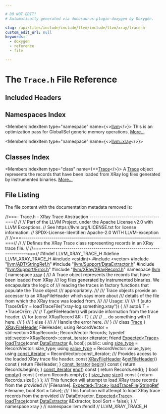 ```yaml
---

# DO NOT EDIT!
# Automatically generated via docusaurus-plugin-doxygen by Doxygen.

slug: /api/files/include/include/llvm/include/llvm/xray/trace-h
custom_edit_url: null
keywords:
  - doxygen
  - reference
  - file

---
```





# The `Trace.h` File Reference

<DoxygenPage pluginConfig={pluginConfig}>



## Included Headers

<IncludesList>
<IncludesListItem
  filePath="cstdint"
  permalink=""
  isLocal="false" />
<IncludesListItem
  filePath="vector"
  permalink=""
  isLocal="false" />
<IncludesListItem
  filePath="llvm/ADT/StringRef.h"
  permalink="/docs/api/files/include/include/llvm/include/llvm/adt/stringref-h"
  isLocal="true" />
<IncludesListItem
  filePath="llvm/Support/DataExtractor.h"
  permalink="/docs/api/files/include/include/llvm/include/llvm/support/dataextractor-h"
  isLocal="true" />
<IncludesListItem
  filePath="llvm/Support/Error.h"
  permalink="/docs/api/files/include/include/llvm/include/llvm/support/error-h"
  isLocal="true" />
<IncludesListItem
  filePath="llvm/XRay/XRayRecord.h"
  permalink="/docs/api/files/include/include/llvm/include/llvm/xray/xrayrecord-h"
  isLocal="true" />
</IncludesList>

## Namespaces Index

<MembersIndex>

<MembersIndexItem
  type="namespace"
  name={<><a href="/docs/api/namespaces/llvm">llvm</a></>}>
This is an optimization pass for GlobalISel generic memory operations. <a href="/docs/api/namespaces/llvm/#details">More...</a>
</MembersIndexItem>

<MembersIndexItem
  type="namespace"
  name={<><a href="/docs/api/namespaces/llvm/xray">llvm::xray</a></>}>
</MembersIndexItem>

</MembersIndex>

## Classes Index

<MembersIndex>

<MembersIndexItem
  type="class"
  name={<><a href="/docs/api/classes/llvm/xray/trace">Trace</a></>}>
A <a href="/docs/api/classes/llvm/xray/trace">Trace</a> object represents the records that have been loaded from XRay log files generated by instrumented binaries. <a href="/docs/api/classes/llvm/xray/trace/#details">More...</a>
</MembersIndexItem>

</MembersIndex>


## File Listing

The file content with the documentation metadata removed is:

<ProgramListing>

<Link id="l00001" /><CodeLine lineNumber="1"><Highlight kind="comment">//===- Trace.h - XRay Trace Abstraction -----------------------------------===//</Highlight><Highlight kind="normal"></Highlight></CodeLine>
<Link id="l00002" /><CodeLine lineNumber="2"><Highlight kind="normal"></Highlight><Highlight kind="comment">//</Highlight><Highlight kind="normal"></Highlight></CodeLine>
<Link id="l00003" /><CodeLine lineNumber="3"><Highlight kind="normal"></Highlight><Highlight kind="comment">// Part of the LLVM Project, under the Apache License v2.0 with LLVM Exceptions.</Highlight><Highlight kind="normal"></Highlight></CodeLine>
<Link id="l00004" /><CodeLine lineNumber="4"><Highlight kind="normal"></Highlight><Highlight kind="comment">// See https://llvm.org/LICENSE.txt for license information.</Highlight><Highlight kind="normal"></Highlight></CodeLine>
<Link id="l00005" /><CodeLine lineNumber="5"><Highlight kind="normal"></Highlight><Highlight kind="comment">// SPDX-License-Identifier: Apache-2.0 WITH LLVM-exception</Highlight><Highlight kind="normal"></Highlight></CodeLine>
<Link id="l00006" /><CodeLine lineNumber="6"><Highlight kind="normal"></Highlight><Highlight kind="comment">//</Highlight><Highlight kind="normal"></Highlight></CodeLine>
<Link id="l00007" /><CodeLine lineNumber="7"><Highlight kind="normal"></Highlight><Highlight kind="comment">//===----------------------------------------------------------------------===//</Highlight><Highlight kind="normal"></Highlight></CodeLine>
<Link id="l00008" /><CodeLine lineNumber="8"><Highlight kind="normal"></Highlight><Highlight kind="comment">//</Highlight><Highlight kind="normal"></Highlight></CodeLine>
<Link id="l00009" /><CodeLine lineNumber="9"><Highlight kind="normal"></Highlight><Highlight kind="comment">// Defines the XRay Trace class representing records in an XRay trace file.</Highlight><Highlight kind="normal"></Highlight></CodeLine>
<Link id="l00010" /><CodeLine lineNumber="10"><Highlight kind="normal"></Highlight><Highlight kind="comment">//</Highlight><Highlight kind="normal"></Highlight></CodeLine>
<Link id="l00011" /><CodeLine lineNumber="11"><Highlight kind="normal"></Highlight><Highlight kind="comment">//===----------------------------------------------------------------------===//</Highlight><Highlight kind="normal"></Highlight></CodeLine>
<Link id="l00012" /><CodeLine lineNumber="12"><Highlight kind="normal"></Highlight><Highlight kind="preprocessor">#ifndef LLVM&#95;XRAY&#95;TRACE&#95;H</Highlight><Highlight kind="normal"></Highlight></CodeLine>
<Link id="l00013" /><CodeLine lineNumber="13"><Highlight kind="normal"></Highlight><Highlight kind="preprocessor">#define LLVM&#95;XRAY&#95;TRACE&#95;H</Highlight><Highlight kind="normal"></Highlight></CodeLine>
<Link id="l00014" /><CodeLine lineNumber="14"><Highlight kind="normal"></Highlight></CodeLine>
<Link id="l00015" /><CodeLine lineNumber="15"><Highlight kind="normal"></Highlight><Highlight kind="preprocessor">#include &lt;cstdint&gt;</Highlight><Highlight kind="normal"></Highlight></CodeLine>
<Link id="l00016" /><CodeLine lineNumber="16"><Highlight kind="normal"></Highlight><Highlight kind="preprocessor">#include &lt;vector&gt;</Highlight><Highlight kind="normal"></Highlight></CodeLine>
<Link id="l00017" /><CodeLine lineNumber="17"><Highlight kind="normal"></Highlight></CodeLine>
<Link id="l00018" /><CodeLine lineNumber="18"><Highlight kind="normal"></Highlight><Highlight kind="preprocessor">#include &quot;<a href="/docs/api/files/include/include/llvm/include/llvm/adt/stringref-h">llvm/ADT/StringRef.h</a>&quot;</Highlight><Highlight kind="normal"></Highlight></CodeLine>
<Link id="l00019" /><CodeLine lineNumber="19"><Highlight kind="normal"></Highlight><Highlight kind="preprocessor">#include &quot;<a href="/docs/api/files/include/include/llvm/include/llvm/support/dataextractor-h">llvm/Support/DataExtractor.h</a>&quot;</Highlight><Highlight kind="normal"></Highlight></CodeLine>
<Link id="l00020" /><CodeLine lineNumber="20"><Highlight kind="normal"></Highlight><Highlight kind="preprocessor">#include &quot;<a href="/docs/api/files/include/include/llvm/include/llvm/support/error-h">llvm/Support/Error.h</a>&quot;</Highlight><Highlight kind="normal"></Highlight></CodeLine>
<Link id="l00021" /><CodeLine lineNumber="21"><Highlight kind="normal"></Highlight><Highlight kind="preprocessor">#include &quot;<a href="/docs/api/files/include/include/llvm/include/llvm/xray/xrayrecord-h">llvm/XRay/XRayRecord.h</a>&quot;</Highlight><Highlight kind="normal"></Highlight></CodeLine>
<Link id="l00022" /><CodeLine lineNumber="22"><Highlight kind="normal"></Highlight></CodeLine>
<Link id="l00023" /><CodeLine lineNumber="23"><Highlight kind="normal"></Highlight><Highlight kind="keyword">namespace </Highlight><Highlight kind="normal"><a href="/docs/api/namespaces/llvm">llvm</a> &#123;</Highlight></CodeLine>
<Link id="l00024" /><CodeLine lineNumber="24"><Highlight kind="normal"></Highlight><Highlight kind="keyword">namespace </Highlight><Highlight kind="normal"><a href="/docs/api/namespaces/llvm/xray">xray</a> &#123;</Highlight></CodeLine>
<Link id="l00025" /><CodeLine lineNumber="25"><Highlight kind="normal"></Highlight><Highlight kind="comment"></Highlight></CodeLine>
<Link id="l00026" /><CodeLine lineNumber="26"><Highlight kind="comment">/// A Trace object represents the records that have been loaded from XRay</Highlight></CodeLine>
<Link id="l00027" /><CodeLine lineNumber="27"><Highlight kind="comment">/// log files generated by instrumented binaries. We encapsulate the logic of</Highlight></CodeLine>
<Link id="l00028" /><CodeLine lineNumber="28"><Highlight kind="comment">/// reading the traces in factory functions that populate the Trace object</Highlight></CodeLine>
<Link id="l00029" /><CodeLine lineNumber="29"><Highlight kind="comment">/// appropriately.</Highlight></CodeLine>
<Link id="l00030" /><CodeLine lineNumber="30"><Highlight kind="comment">///</Highlight></CodeLine>
<Link id="l00031" /><CodeLine lineNumber="31"><Highlight kind="comment">/// Trace objects provide an accessor to an XRayFileHeader which says more about</Highlight></CodeLine>
<Link id="l00032" /><CodeLine lineNumber="32"><Highlight kind="comment">/// details of the file from which the XRay trace was loaded from.</Highlight></CodeLine>
<Link id="l00033" /><CodeLine lineNumber="33"><Highlight kind="comment">///</Highlight></CodeLine>
<Link id="l00034" /><CodeLine lineNumber="34"><Highlight kind="comment">/// Usage:</Highlight></CodeLine>
<Link id="l00035" /><CodeLine lineNumber="35"><Highlight kind="comment">///</Highlight></CodeLine>
<Link id="l00036" /><CodeLine lineNumber="36"><Highlight kind="comment">///   if (auto TraceOrErr = loadTraceFile(&quot;xray-log.something.xray&quot;)) &#123;</Highlight></CodeLine>
<Link id="l00037" /><CodeLine lineNumber="37"><Highlight kind="comment">///     auto&amp; T = &#42;TraceOrErr;</Highlight></CodeLine>
<Link id="l00038" /><CodeLine lineNumber="38"><Highlight kind="comment">///     // T.getFileHeader() will provide information from the trace header.</Highlight></CodeLine>
<Link id="l00039" /><CodeLine lineNumber="39"><Highlight kind="comment">///     for (const XRayRecord &amp;R : T) &#123;</Highlight></CodeLine>
<Link id="l00040" /><CodeLine lineNumber="40"><Highlight kind="comment">///       // ... do something with R here.</Highlight></CodeLine>
<Link id="l00041" /><CodeLine lineNumber="41"><Highlight kind="comment">///     &#125;</Highlight></CodeLine>
<Link id="l00042" /><CodeLine lineNumber="42"><Highlight kind="comment">///   &#125; else &#123;</Highlight></CodeLine>
<Link id="l00043" /><CodeLine lineNumber="43"><Highlight kind="comment">///     // Handle the error here.</Highlight></CodeLine>
<Link id="l00044" /><CodeLine lineNumber="44"><Highlight kind="comment">///   &#125;</Highlight></CodeLine>
<Link id="l00045" /><CodeLine lineNumber="45"><Highlight kind="comment">///</Highlight><Highlight kind="normal"></Highlight></CodeLine>
<Link id="l00046" /><CodeLine lineNumber="46" lineLink="/docs/api/classes/llvm/xray/trace"><Highlight kind="normal"></Highlight><Highlight kind="keyword">class </Highlight><Highlight kind="normal"><a href="/docs/api/classes/llvm/xray/trace">Trace</a> &#123;</Highlight></CodeLine>
<Link id="l00047" /><CodeLine lineNumber="47"><Highlight kind="normal">  <a href="/docs/api/structs/llvm/xray/xrayfileheader">XRayFileHeader</a> FileHeader;</Highlight></CodeLine>
<Link id="l00048" /><CodeLine lineNumber="48"><Highlight kind="normal">  </Highlight><Highlight kind="keyword">using </Highlight><Highlight kind="normal">RecordVector = std::vector&lt;XRayRecord&gt;;</Highlight></CodeLine>
<Link id="l00049" /><CodeLine lineNumber="49"><Highlight kind="normal">  RecordVector Records;</Highlight></CodeLine>
<Link id="l00050" /><CodeLine lineNumber="50"><Highlight kind="normal"></Highlight></CodeLine>
<Link id="l00051" /><CodeLine lineNumber="51"><Highlight kind="normal">  </Highlight><Highlight kind="keyword">typedef</Highlight><Highlight kind="normal"> std::vector&lt;XRayRecord&gt;::const&#95;iterator citerator;</Highlight></CodeLine>
<Link id="l00052" /><CodeLine lineNumber="52"><Highlight kind="normal"></Highlight></CodeLine>
<Link id="l00053" /><CodeLine lineNumber="53" lineLink="/docs/api/classes/llvm/xray/trace/#abf37a7849c3e1a916f468c61e417f268"><Highlight kind="normal">  </Highlight><Highlight kind="keyword">friend</Highlight><Highlight kind="normal"> <a href="/docs/api/classes/llvm/expected">Expected&lt;Trace&gt;</a> <a href="/docs/api/classes/llvm/xray/trace/#abf37a7849c3e1a916f468c61e417f268">loadTrace</a>(</Highlight><Highlight kind="keyword">const</Highlight><Highlight kind="normal"> <a href="/docs/api/classes/llvm/dataextractor">DataExtractor</a> &amp;, </Highlight><Highlight kind="keywordtype">bool</Highlight><Highlight kind="normal">);</Highlight></CodeLine>
<Link id="l00054" /><CodeLine lineNumber="54"><Highlight kind="normal"></Highlight></CodeLine>
<Link id="l00055" /><CodeLine lineNumber="55"><Highlight kind="normal"></Highlight><Highlight kind="keyword">public</Highlight><Highlight kind="normal">:</Highlight></CodeLine>
<Link id="l00056" /><CodeLine lineNumber="56" lineLink="/docs/api/classes/llvm/xray/trace/#a388d89224a10a15ddf97c5408ef0c29b"><Highlight kind="normal">  </Highlight><Highlight kind="keyword">using </Highlight><Highlight kind="normal"><a href="/docs/api/classes/llvm/xray/trace/#a388d89224a10a15ddf97c5408ef0c29b">size&#95;type</a> = RecordVector::size&#95;type;</Highlight></CodeLine>
<Link id="l00057" /><CodeLine lineNumber="57" lineLink="/docs/api/classes/llvm/xray/trace/#ac367f2535483cf67e026ec48925ec786"><Highlight kind="normal">  </Highlight><Highlight kind="keyword">using </Highlight><Highlight kind="normal"><a href="/docs/api/classes/llvm/xray/trace/#ac367f2535483cf67e026ec48925ec786">value&#95;type</a> = RecordVector::value&#95;type;</Highlight></CodeLine>
<Link id="l00058" /><CodeLine lineNumber="58" lineLink="/docs/api/classes/llvm/xray/trace/#aa308236d91537dca89ef165de46fd0c0"><Highlight kind="normal">  </Highlight><Highlight kind="keyword">using </Highlight><Highlight kind="normal"><a href="/docs/api/classes/llvm/xray/trace/#aa308236d91537dca89ef165de46fd0c0">const&#95;iterator</a> = RecordVector::const&#95;iterator;</Highlight></CodeLine>
<Link id="l00059" /><CodeLine lineNumber="59"><Highlight kind="normal"></Highlight><Highlight kind="comment"></Highlight></CodeLine>
<Link id="l00060" /><CodeLine lineNumber="60"><Highlight kind="comment">  /// Provides access to the loaded XRay trace file header.</Highlight><Highlight kind="normal"></Highlight></CodeLine>
<Link id="l00061" /><CodeLine lineNumber="61" lineLink="/docs/api/classes/llvm/xray/trace/#ab3dd2fb25ab16d22b30ac08838ca4fc2"><Highlight kind="normal">  </Highlight><Highlight kind="keyword">const</Highlight><Highlight kind="normal"> <a href="/docs/api/structs/llvm/xray/xrayfileheader">XRayFileHeader</a> &amp;<a href="/docs/api/classes/llvm/xray/trace/#ab3dd2fb25ab16d22b30ac08838ca4fc2">getFileHeader</a>()</Highlight><Highlight kind="keyword"> const </Highlight><Highlight kind="normal">&#123; </Highlight><Highlight kind="keywordflow">return</Highlight><Highlight kind="normal"> FileHeader; &#125;</Highlight></CodeLine>
<Link id="l00062" /><CodeLine lineNumber="62"><Highlight kind="normal"></Highlight></CodeLine>
<Link id="l00063" /><CodeLine lineNumber="63" lineLink="/docs/api/classes/llvm/xray/trace/#af13b34ce489aa2f37086371260eac431"><Highlight kind="normal">  <a href="/docs/api/classes/llvm/xray/trace/#aa308236d91537dca89ef165de46fd0c0">const&#95;iterator</a> <a href="/docs/api/classes/llvm/xray/trace/#af13b34ce489aa2f37086371260eac431">begin</a>()</Highlight><Highlight kind="keyword"> const </Highlight><Highlight kind="normal">&#123; </Highlight><Highlight kind="keywordflow">return</Highlight><Highlight kind="normal"> Records.begin(); &#125;</Highlight></CodeLine>
<Link id="l00064" /><CodeLine lineNumber="64" lineLink="/docs/api/classes/llvm/xray/trace/#a7cd00ef11a4070d9e1d19f30aec3f220"><Highlight kind="normal">  <a href="/docs/api/classes/llvm/xray/trace/#aa308236d91537dca89ef165de46fd0c0">const&#95;iterator</a> <a href="/docs/api/classes/llvm/xray/trace/#a7cd00ef11a4070d9e1d19f30aec3f220">end</a>()</Highlight><Highlight kind="keyword"> const </Highlight><Highlight kind="normal">&#123; </Highlight><Highlight kind="keywordflow">return</Highlight><Highlight kind="normal"> Records.end(); &#125;</Highlight></CodeLine>
<Link id="l00065" /><CodeLine lineNumber="65" lineLink="/docs/api/classes/llvm/xray/trace/#adeee31d41a5286533441987512d2f228"><Highlight kind="normal">  </Highlight><Highlight kind="keywordtype">bool</Highlight><Highlight kind="normal"> <a href="/docs/api/classes/llvm/xray/trace/#adeee31d41a5286533441987512d2f228">empty</a>()</Highlight><Highlight kind="keyword"> const </Highlight><Highlight kind="normal">&#123; </Highlight><Highlight kind="keywordflow">return</Highlight><Highlight kind="normal"> Records.empty(); &#125;</Highlight></CodeLine>
<Link id="l00066" /><CodeLine lineNumber="66" lineLink="/docs/api/classes/llvm/xray/trace/#ac035929e6650c365805ef6ece8520f4f"><Highlight kind="normal">  <a href="/docs/api/classes/llvm/xray/trace/#a388d89224a10a15ddf97c5408ef0c29b">size&#95;type</a> <a href="/docs/api/classes/llvm/xray/trace/#ac035929e6650c365805ef6ece8520f4f">size</a>()</Highlight><Highlight kind="keyword"> const </Highlight><Highlight kind="normal">&#123; </Highlight><Highlight kind="keywordflow">return</Highlight><Highlight kind="normal"> Records.size(); &#125;</Highlight></CodeLine>
<Link id="l00067" /><CodeLine lineNumber="67"><Highlight kind="normal">&#125;;</Highlight></CodeLine>
<Link id="l00068" /><CodeLine lineNumber="68"><Highlight kind="normal"></Highlight><Highlight kind="comment"></Highlight></CodeLine>
<Link id="l00069" /><CodeLine lineNumber="69"><Highlight kind="comment">/// This function will attempt to load XRay trace records from the provided</Highlight></CodeLine>
<Link id="l00070" /><CodeLine lineNumber="70"><Highlight kind="comment">/// |Filename|.</Highlight><Highlight kind="normal"></Highlight></CodeLine>
<Link id="l00071" /><CodeLine lineNumber="71"><Highlight kind="normal"><a href="/docs/api/classes/llvm/expected">Expected&lt;Trace&gt;</a> <a href="/docs/api/namespaces/llvm/xray/#a6d387644a0d53428ceb3dfad35a51922">loadTraceFile</a>(<a href="/docs/api/classes/llvm/stringref">StringRef</a> Filename, </Highlight><Highlight kind="keywordtype">bool</Highlight><Highlight kind="normal"> Sort = </Highlight><Highlight kind="keyword">false</Highlight><Highlight kind="normal">);</Highlight></CodeLine>
<Link id="l00072" /><CodeLine lineNumber="72"><Highlight kind="normal"></Highlight><Highlight kind="comment"></Highlight></CodeLine>
<Link id="l00073" /><CodeLine lineNumber="73"><Highlight kind="comment">/// This function will attempt to load XRay trace records from the provided</Highlight></CodeLine>
<Link id="l00074" /><CodeLine lineNumber="74"><Highlight kind="comment">/// DataExtractor.</Highlight><Highlight kind="normal"></Highlight></CodeLine>
<Link id="l00075" /><CodeLine lineNumber="75"><Highlight kind="normal"><a href="/docs/api/classes/llvm/expected">Expected&lt;Trace&gt;</a> <a href="/docs/api/namespaces/llvm/xray/#a170f5d8b013bd6c97daa83c36c7b4c82">loadTrace</a>(</Highlight><Highlight kind="keyword">const</Highlight><Highlight kind="normal"> <a href="/docs/api/classes/llvm/dataextractor">DataExtractor</a> &amp;Extractor, </Highlight><Highlight kind="keywordtype">bool</Highlight><Highlight kind="normal"> Sort = </Highlight><Highlight kind="keyword">false</Highlight><Highlight kind="normal">);</Highlight></CodeLine>
<Link id="l00076" /><CodeLine lineNumber="76"><Highlight kind="normal"></Highlight></CodeLine>
<Link id="l00077" /><CodeLine lineNumber="77"><Highlight kind="normal">&#125; </Highlight><Highlight kind="comment">// namespace xray</Highlight><Highlight kind="normal"></Highlight></CodeLine>
<Link id="l00078" /><CodeLine lineNumber="78"><Highlight kind="normal">&#125; </Highlight><Highlight kind="comment">// namespace llvm</Highlight><Highlight kind="normal"></Highlight></CodeLine>
<Link id="l00079" /><CodeLine lineNumber="79"><Highlight kind="normal"></Highlight></CodeLine>
<Link id="l00080" /><CodeLine lineNumber="80"><Highlight kind="normal"></Highlight><Highlight kind="preprocessor">#endif </Highlight><Highlight kind="comment">// LLVM&#95;XRAY&#95;TRACE&#95;H</Highlight><Highlight kind="normal"></Highlight></CodeLine>

</ProgramListing>

</DoxygenPage>
